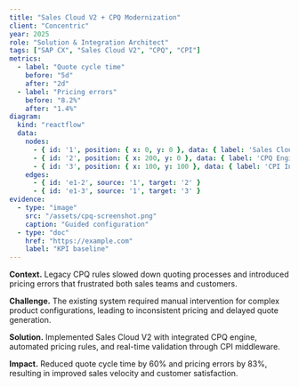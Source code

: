 ```yaml
---
title: "Sales Cloud V2 + CPQ Modernization"
client: "Concentric"
year: 2025
role: "Solution & Integration Architect"
tags: ["SAP CX", "Sales Cloud V2", "CPQ", "CPI"]
metrics:
  - label: "Quote cycle time"
    before: "5d"
    after: "2d"
  - label: "Pricing errors"
    before: "8.2%"
    after: "1.4%"
diagram:
  kind: "reactflow"
  data:
    nodes: 
      - { id: '1', position: { x: 0, y: 0 }, data: { label: 'Sales Cloud V2' } }
      - { id: '2', position: { x: 200, y: 0 }, data: { label: 'CPQ Engine' } }
      - { id: '3', position: { x: 100, y: 100 }, data: { label: 'CPI Integration' } }
    edges: 
      - { id: 'e1-2', source: '1', target: '2' }
      - { id: 'e1-3', source: '1', target: '3' }
evidence:
  - type: "image"
    src: "/assets/cpq-screenshot.png"
    caption: "Guided configuration"
  - type: "doc"
    href: "https://example.com"
    label: "KPI baseline"
---
```


**Context.** Legacy CPQ rules slowed down quoting processes and introduced pricing errors that frustrated both sales teams and customers.

**Challenge.** The existing system required manual intervention for complex product configurations, leading to inconsistent pricing and delayed quote generation.

**Solution.** Implemented Sales Cloud V2 with integrated CPQ engine, automated pricing rules, and real-time validation through CPI middleware.

**Impact.** Reduced quote cycle time by 60% and pricing errors by 83%, resulting in improved sales velocity and customer satisfaction.